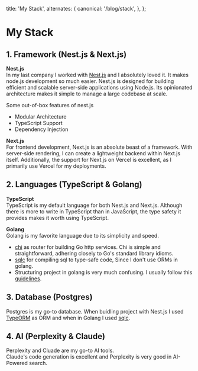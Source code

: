 
  title: 'My Stack',
  alternates: {
    canonical: '/blog/stack',
  },
};

# My Stack

<AnimatedName />

## 1. Framework (Nest.js & Next.js)

**Nest.js**\
In my last company I worked with [Nest.js](https://nestjs.com/) and I absolutely loved it. It makes node.js development so much easier.
Nest.js is designed for building efficient and scalable server-side applications using Node.js.
Its opinionated architecture makes it simple to manage a large codebase at scale.

Some out-of-box features of nest.js
- Modular Architecture
- TypeScript Support
- Dependency Injection

**Next.js**\
For frontend development, Next.js is an absolute beast of a framework.
With server-side rendering, I can create a lightweight backend within Next.js itself. 
Additionally, the support for Next.js on Vercel is excellent, as I primarily use Vercel for my deployments.

## 2. Languages (TypeScript & Golang)

**TypeScript**\
TypeScript is my default language for both Nest.js and Next.js. Although there is more to write in TypeScript than in JavaScript, the type safety it provides makes it worth using TypeScript.

**Golang**\
Golang is my favorite language due to its simplicity and speed.

- [chi](https://go-chi.io/#/) as router for building Go http services. Chi is simple and straightforward, adhering closely to Go's standard library idioms.
- [sqlc](https://sqlc.dev/) for compiling sql to type-safe code, Since I don't use ORMs in golang.
- Structuring project in golang is very much confusing. I usually follow this [guidelines](https://github.com/golang-standards/project-layout).


## 3. Database (Postgres)

Postgres is my go-to database. When buidling project with Nest.js I used [TypeORM](https://typeorm.io/) as ORM and when in Golang I used [sqlc](https://sqlc.dev/).

## 4. AI (Perplexity & Claude)

Perplexity and Cluade are my go-to AI tools.\
Claude's code generation is excellent and Perplexity is very good in AI-Powered search.
